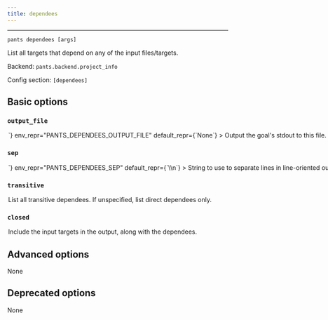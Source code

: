 ```yaml
---
title: dependees
---
```



---

```
pants dependees [args]
```

List all targets that depend on any of the input files/targets.

Backend: <span className="color--primary">`pants.backend.project_info`</span>

Config section: <span className="color--primary">`[dependees]`</span>

<span className={styles.options}>

## Basic options

### `output_file`

<Option
  cli_repr={`--dependees-output-file=<path>`}
  env_repr="PANTS_DEPENDEES_OUTPUT_FILE"
  default_repr={`None`}
>
  Output the goal&#x27;s stdout to this file. If unspecified, outputs to stdout.
</Option>

### `sep`

<Option
  cli_repr={`--dependees-sep=<separator>`}
  env_repr="PANTS_DEPENDEES_SEP"
  default_repr={`\\n`}
>
  String to use to separate lines in line-oriented output.
</Option>

### `transitive`

<Option
  cli_repr={`--[no-]dependees-transitive`}
  env_repr="PANTS_DEPENDEES_TRANSITIVE"
  default_repr={`False`}
>
  List all transitive dependees. If unspecified, list direct dependees only.
</Option>

### `closed`

<Option
  cli_repr={`--[no-]dependees-closed`}
  env_repr="PANTS_DEPENDEES_CLOSED"
  default_repr={`False`}
>
  Include the input targets in the output, along with the dependees.
</Option>

## Advanced options

None

## Deprecated options

None

</span>
